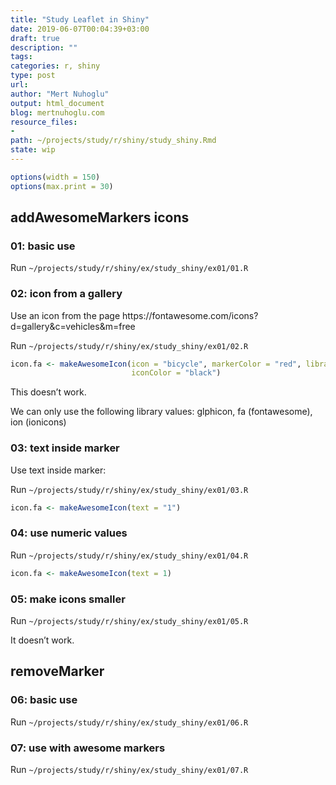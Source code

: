 ```yaml
---
title: "Study Leaflet in Shiny"
date: 2019-06-07T00:04:39+03:00 
draft: true
description: ""
tags:
categories: r, shiny
type: post
url:
author: "Mert Nuhoglu"
output: html_document
blog: mertnuhoglu.com
resource_files:
-
path: ~/projects/study/r/shiny/study_shiny.Rmd
state: wip
---
```


<style>
  .main-container {
    max-width: 1600px !important;
  }
</style>

``` r
options(width = 150)
options(max.print = 30)
``` 

## addAwesomeMarkers icons

### 01: basic use

Run `~/projects/study/r/shiny/ex/study_shiny/ex01/01.R`

### 02: icon from a gallery

Use an icon from the page https://fontawesome.com/icons?d=gallery&c=vehicles&m=free

Run `~/projects/study/r/shiny/ex/study_shiny/ex01/02.R`

``` r
icon.fa <- makeAwesomeIcon(icon = "bicycle", markerColor = "red", library = "vehicles",
                           iconColor = "black")
``` 

This doesn't work. 

We can only use the following library values: glphicon, fa (fontawesome), ion (ionicons)

### 03: text inside marker

Use text inside marker:

Run `~/projects/study/r/shiny/ex/study_shiny/ex01/03.R`

``` r
icon.fa <- makeAwesomeIcon(text = "1")
``` 

### 04: use numeric values

Run `~/projects/study/r/shiny/ex/study_shiny/ex01/04.R`

``` r
icon.fa <- makeAwesomeIcon(text = 1)
``` 

### 05: make icons smaller

Run `~/projects/study/r/shiny/ex/study_shiny/ex01/05.R`

It doesn't work.

## removeMarker

### 06: basic use

Run `~/projects/study/r/shiny/ex/study_shiny/ex01/06.R`

### 07: use with awesome markers

Run `~/projects/study/r/shiny/ex/study_shiny/ex01/07.R`

